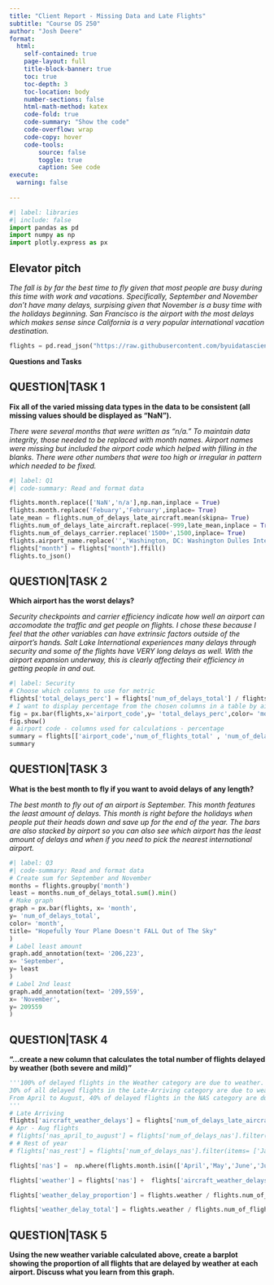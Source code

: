 ```yaml
---
title: "Client Report - Missing Data and Late Flights"
subtitle: "Course DS 250"
author: "Josh Deere"
format:
  html:
    self-contained: true
    page-layout: full
    title-block-banner: true
    toc: true
    toc-depth: 3
    toc-location: body
    number-sections: false
    html-math-method: katex
    code-fold: true
    code-summary: "Show the code"
    code-overflow: wrap
    code-copy: hover
    code-tools:
        source: false
        toggle: true
        caption: See code
execute: 
  warning: false
    
---
```


```python
#| label: libraries
#| include: false
import pandas as pd
import numpy as np
import plotly.express as px
```


## Elevator pitch

_The fall is by far the best time to fly given that most people are busy during this time with work and vacations. Specifically, September and November don't have many delays, surpising given that November is a busy time with the holidays beginning. San Francisco is the airport with the most delays which makes sense since California is a very popular international vacation destination._

```python
flights = pd.read_json("https://raw.githubusercontent.com/byuidatascience/data4missing/master/data-raw/flights_missing/flights_missing.json")
```

__Questions and Tasks__

## QUESTION|TASK 1

__Fix all of the varied missing data types in the data to be consistent (all missing values should be displayed as “NaN”).__

_There were several months that were written as "n/a." To maintain data integrity, those needed to be replaced with month names. Airport names were missing but included the airport code which helped with filling in the blanks. There were other numbers that were too high or irregular in pattern which needed to be fixed._

```python
#| label: Q1
#| code-summary: Read and format data

flights.month.replace(['NaN','n/a'],np.nan,inplace = True)
flights.month.replace('Febuary','February',inplace= True)
late_mean = flights.num_of_delays_late_aircraft.mean(skipna= True)
flights.num_of_delays_late_aircraft.replace(-999,late_mean,inplace = True)
flights.num_of_delays_carrier.replace('1500+',1500,inplace= True)
flights.airport_name.replace('','Washington, DC: Washington Dulles International',inplace= True)
flights["month"] = flights["month"].ffill()
flights.to_json()
```

## QUESTION|TASK 2

__Which airport has the worst delays?__

_Security checkpoints and carrier efficiency indicate how well an airport can accomodate the traffic and get people on flights. I chose these because I feel that the other variables can have extrinsic factors outside of the airport's hands. Salt Lake International experiences many delays through security and some of the flights have VERY long delays as well. With the airport expansion underway, this is clearly affecting their efficiency in getting people in and out._

```python
#| label: Security
# Choose which columns to use for metric 
flights['total_delays_perc'] = flights['num_of_delays_total'] / flights['num_of_flights_total']
# I want to display percentage from the chosen columns in a table by airport code
fig = px.bar(flights,x='airport_code',y= 'total_delays_perc',color= 'month')
fig.show()
# airport code - columns used for calculations - percentage
summary = flights[['airport_code','num_of_flights_total' , 'num_of_delays_total','total_delays_perc']]
summary

```

## QUESTION|TASK 3

__What is the best month to fly if you want to avoid delays of any length?__

_The best month to fly out of an airport is September. This month features the least amount of delays. This month is right before the holidays when people put their heads down and save up for the end of the year. The bars are also stacked by airport so you can also see which airport has the least amount of delays and when if you need to pick the nearest international airport._

```python
#| label: Q3
#| code-summary: Read and format data
# Create sum for September and November
months = flights.groupby('month')
least = months.num_of_delays_total.sum().min()
# Make graph
graph = px.bar(flights, x= 'month', 
y= 'num_of_delays_total', 
color= 'month', 
title= "Hopefully Your Plane Doesn't FALL Out of The Sky"
)
# Label least amount
graph.add_annotation(text= '206,223',
x= 'September', 
y= least
)
# Label 2nd least
graph.add_annotation(text= '209,559',
x= 'November', 
y= 209559
)
```

## QUESTION|TASK 4

__"...create a new column that calculates the total number of flights delayed by weather (both severe and mild)"__

```python
'''100% of delayed flights in the Weather category are due to weather. 
30% of all delayed flights in the Late-Arriving category are due to weather.
From April to August, 40% of delayed flights in the NAS category are due to weather. The rest of the months, the proportion rises to 65%.
'''
# Late Arriving
flights['aircraft_weather_delays'] = flights['num_of_delays_late_aircraft'].multiply(0.3).round(0)
# Apr - Aug flights
# flights['nas_april_to_august'] = flights['num_of_delays_nas'].filter(items= ['April','May','June','July','August']).multiply(0.4).round(0) 
# # Rest of year
# flights['nas_rest'] = flights['num_of_delays_nas'].filter(items= ['January','February','March','September','October','November','December']).multiply(0.65).round(0)

flights['nas'] =  np.where(flights.month.isin(['April','May','June','July','August.']),flights['num_of_delays_nas'].multiply(0.4).round(0),flights['num_of_delays_nas'].multiply(0.65).round(0))

flights['weather'] = flights['nas'] +  flights['aircraft_weather_delays'] +  flights['num_of_delays_weather']

flights['weather_delay_proportion'] = flights.weather / flights.num_of_delays_total

flights['weather_delay_total'] = flights.weather / flights.num_of_flights_total

```


## QUESTION|TASK 5

__Using the new weather variable calculated above, create a barplot showing the proportion of all flights that are delayed by weather at each airport. Discuss what you learn from this graph.__

